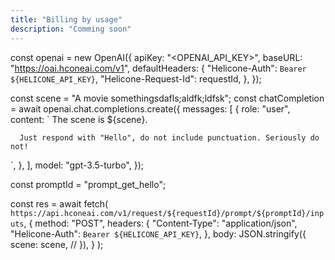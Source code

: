 ```yaml
---
title: "Billing by usage"
description: "Comming soon"
---
```


const openai = new OpenAI({
apiKey: "<OPENAI_API_KEY>",
baseURL: "https://oai.hconeai.com/v1",
defaultHeaders: {
"Helicone-Auth": `Bearer ${HELICONE_API_KEY}`,
"Helicone-Request-Id": requestId,
},
});

const scene = "A movie somethingsdafls;aldfk;ldfsk";
const chatCompletion = await openai.chat.completions.create({
messages: [
{
role: "user",
content: `
The scene is ${scene}.

      Just respond with "Hello", do not include punctuation. Seriously do not!

`,
},
],
model: "gpt-3.5-turbo",
});

const promptId = "prompt_get_hello";

const res = await fetch(
`https://api.hconeai.com/v1/request/${requestId}/prompt/${promptId}/inputs`,
{
method: "POST",
headers: {
"Content-Type": "application/json",
"Helicone-Auth": `Bearer ${HELICONE_API_KEY}`,
},
body: JSON.stringify({
scene: scene, // <helicone-input key="scene" />
}),
}
);
